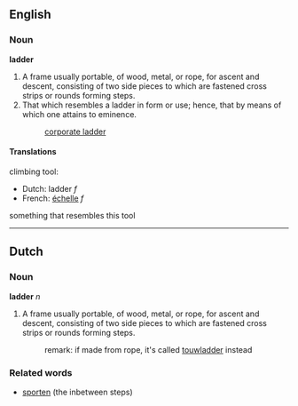 ==English==
===Noun===
'''ladder'''

#A frame usually portable, of wood, metal, or rope, for ascent and descent, consisting of two side pieces to which are fastened cross strips or rounds forming steps.
#That which resembles a ladder in form or use; hence, that by means of which one attains to eminence.
#:[[corporate ladder]]

====Translations====
climbing tool:
*Dutch: ladder ''f''
*French: [[échelle]] ''f''

something that resembles this tool

----
==Dutch==
===Noun===
'''ladder''' ''n''

#A frame usually portable, of wood, metal, or rope, for ascent and descent, consisting of two side pieces to which are fastened cross strips or rounds forming steps.
#: remark: if made from rope, it's called [[touwladder]] instead

===Related words===
*[[sporten]] (the inbetween steps)